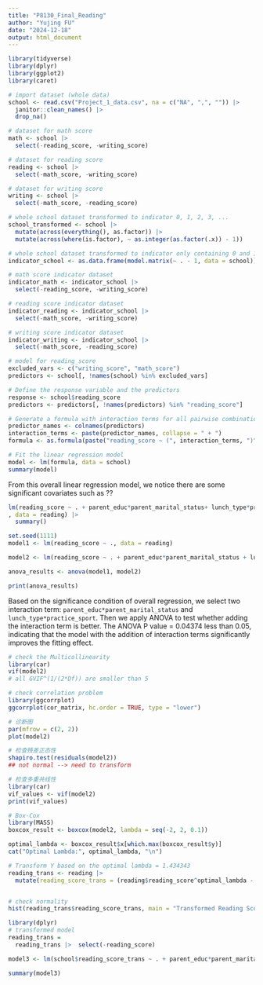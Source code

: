 ```yaml
---
title: "P8130_Final_Reading"
author: "Yujing FU"
date: "2024-12-18"
output: html_document
---
```

```r
library(tidyverse)
library(dplyr)
library(ggplot2)
library(caret)
```

```r
# import dataset (whole data)
school <- read.csv("Project_1_data.csv", na = c("NA", ",", "")) |>
  janitor::clean_names() |>
  drop_na()

# dataset for math score
math <- school |>
  select(-reading_score, -writing_score)

# dataset for reading score
reading <- school |>
  select(-math_score, -writing_score)

# dataset for writing score
writing <- school |>
  select(-math_score, -reading_score)
```

```r
# whole school dataset transformed to indicator 0, 1, 2, 3, ...
school_transformed <- school |>
  mutate(across(everything(), as.factor)) |>
  mutate(across(where(is.factor), ~ as.integer(as.factor(.x)) - 1))

# whole school dataset transformed to indicator only containing 0 and 1
indicator_school <- as.data.frame(model.matrix(~ . - 1, data = school))

# math score indicator dataset
indicator_math <- indicator_school |>
  select(-reading_score, -writing_score)

# reading score indicator dataset
indicator_reading <- indicator_school |>
  select(-math_score, -writing_score)

# writing score indicator dataset
indicator_writing <- indicator_school |>
  select(-math_score, -reading_score)
```





```r
# model for reading_score
excluded_vars <- c("writing_score", "math_score")
predictors <- school[, !names(school) %in% excluded_vars]

# Define the response variable and the predictors
response <- school$reading_score
predictors <- predictors[, !names(predictors) %in% "reading_score"]

# Generate a formula with interaction terms for all pairwise combinations of predictors
predictor_names <- colnames(predictors)
interaction_terms <- paste(predictor_names, collapse = " + ")
formula <- as.formula(paste("reading_score ~ (", interaction_terms, ")^2"))

# Fit the linear regression model
model <- lm(formula, data = school)
summary(model)
```
From this overall linear regression model, we notice there are some significant covariates such as ??

```r
lm(reading_score ~ . + parent_educ*parent_marital_status+ lunch_type*practice_sport
, data = reading) |>
  summary()
```



```r
set.seed(1111)
model1 <- lm(reading_score ~ ., data = reading)

model2 <- lm(reading_score ~ . + parent_educ*parent_marital_status + lunch_type*practice_sport, data = reading)

anova_results <- anova(model1, model2)

print(anova_results)
```
Based on the significance condition of overall regression, we select two interaction term: `parent_educ*parent_marital_status` and `lunch_type*practice_sport`. Then we apply ANOVA to test whether adding the interaction term is better. The ANOVA P value = 0.04374 less than 0.05, indicating that the model with the addition of interaction terms significantly improves the fitting effect.

```r
# check the Multicollinearity
library(car)
vif(model2)
# all GVIF^(1/(2*Df)) are smaller than 5
```

```r
# check correlation problem
library(ggcorrplot)
ggcorrplot(cor_matrix, hc.order = TRUE, type = "lower")

```


```r
# 诊断图
par(mfrow = c(2, 2))
plot(model2)

# 检查残差正态性
shapiro.test(residuals(model2))
## not normal --> need to transform

# 检查多重共线性
library(car)
vif_values <- vif(model2)
print(vif_values)
```
```r
# Box-Cox
library(MASS)
boxcox_result <- boxcox(model2, lambda = seq(-2, 2, 0.1))

optimal_lambda <- boxcox_result$x[which.max(boxcox_result$y)]
cat("Optimal Lambda:", optimal_lambda, "\n")
```
```r
# Transform Y based on the optimal lambda = 1.434343
reading_trans <- reading |>
  mutate(reading_score_trans = (reading$reading_score^optimal_lambda - 1) / optimal_lambda)


# check normality
hist(reading_trans$reading_score_trans, main = "Transformed Reading Score", xlab = "Transformed Score")

```
```r
library(dplyr)
# transformed model
reading_trans =
  reading_trans |>  select(-reading_score)

model3 <- lm(school$reading_score_trans ~ . + parent_educ*parent_marital_status + lunch_type*practice_sport, data = reading)

summary(model3)

```



